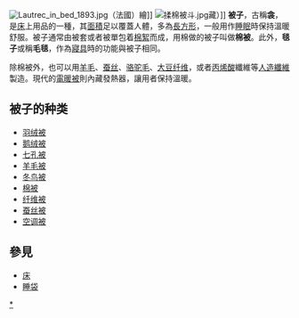 {{Expand|time=2018-03-31T08:14:52+00:00}}
{{About|一件生活用品|该词的其他用法|開花植物}}
{{dablink|「衾」重定向至此。關於日本妖怪，見[[一反木綿|一反木綿]]的「同類型妖怪」段落。}}
[[File:Lautrec_in_bed_1893.jpg|thumb]]（法國）繪]]
[[File:揉棉被斗.jpg|thumb]]藏）]]
'''被子'''，古稱'''衾'''，是[[床|床]]上用品的一種，其[[面積|面積]]足以覆蓋人體，多為[[長方形|長方形]]，一般用作[[睡眠|睡眠]]時保持溫暖舒服。被子通常由被套或者被單包着[[棉|棉絮]]而成，用棉做的被子叫做'''棉被'''。此外，'''毯子'''或稱'''毛毯'''，作為[[寢具|寢具]]時的功能與被子相同。

除棉被外，也可以用[[羊毛|羊毛]]、[[蚕丝|蚕丝]]、[[驼毛|骆驼毛]]、[[大豆纤维|大豆纤维]]，或者[[丙烯酸|丙烯酸]]纖維等[[人造纖維|人造纖維]]製造。現代的[[电热毯|電暖被]]則內藏發熱器，讓用者保持溫暖。

== 被子的种类 ==
* [[羽绒被|羽绒被]]
* [[鹅绒被|鹅绒被]]
* [[七孔被|七孔被]]
* [[羊毛被|羊毛被]]
* [[冬鸟被|冬鸟被]]
* [[棉被|棉被]]
* [[纤维被|纤维被]]
* [[蚕丝被|蚕丝被]]
*[[空调被|空调被]]

== 參見 ==
* [[床|床]]
* [[睡袋|睡袋]]

{{Authority control}}
{{Life-stub}}

[[Category:被子|*]]